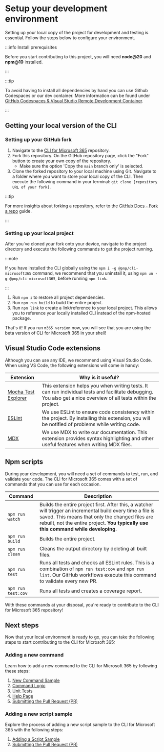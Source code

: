 # Setup your development environment

Setting up your local copy of the project for development and testing is essential. Follow the steps below to configure your environment.

:::info Install prerequisites

Before you start contributing to this project, you will need **node@20** and **npm@10** installed.

:::

:::tip

To avoid having to install all dependencies by hand you can use Github Codespaces or our dev container. More information can be found under [GitHub Codespaces & Visual Studio Remote Development Container](./github-codespaces-and-devcontainer.mdx).

:::

## Getting your local version of the CLI

### Setting up your GitHub fork

1. Navigate to the [CLI for Microsoft 365](https://github.com/pnp/cli-microsoft365) repository.
2. Fork this repository. On the GitHub repository page, click the "Fork" button to create your own copy of the repository.
    - Make sure the option 'Copy the `main` branch only' is selected.
3. Clone the forked repository to your local machine using Git. Navigate to a folder where you want to store your local copy of the CLI. Then execute the following command in your terminal: `git clone [repository URL of your fork]`.

:::tip

For more insights about forking a repository, refer to the [GitHub Docs - Fork a repo](https://docs.github.com/en/get-started/quickstart/fork-a-repo#forking-a-repository) guide.

:::

### Setting up your local project

After you've cloned your fork onto your device, navigate to the project directory and execute the following commands to get the project running.

:::note

If you have installed the CLI globally using the `npm i -g @pnp/cli-microsoft365` command, we recommend that you uninstall it, using `npm un -g @pnp/cli-microsoft365`, before running `npm link`.

:::

1. Run `npm i` to restore all project dependencies.
2. Run `npm run build` to build the entire project.
3. Run `npm link` to create a link/reference to your local project. This allows you to reference your locally installed CLI instead of the npm-hosted package.

That's it! If you run `m365 version` now, you will see that you are using the beta version of CLI for Microsoft 365 in your shell!

## Visual Studio Code extensions

Although you can use any IDE, we recommend using Visual Studio Code. When using VS Code, the following extensions will come in handy:

Extension | Why is it useful?
--- | ---
[Mocha Test Explorer](https://marketplace.visualstudio.com/items?itemName=hbenl.vscode-mocha-test-adapter) | This extension helps you when writing tests. It can run individual tests and facilitate debugging. You also get a nice overview of all tests within the project.
[ESLint](https://marketplace.visualstudio.com/items?itemName=dbaeumer.vscode-eslint) | We use ESLint to ensure code consistency within the project. By installing this extension, you will be notified of problems while writing code.
[MDX](https://marketplace.visualstudio.com/items?itemName=unifiedjs.vscode-mdx) | We use MDX to write our documentation. This extension provides syntax highlighting and other useful features when writing MDX files.

## Npm scripts

During your development, you will need a set of commands to test, run, and validate your code. The CLI for Microsoft 365 comes with a set of commands that you can use for each occasion.

Command | Description
------ | ---
`npm run watch` | Builds the entire project first. After this, a watcher will trigger an incremental build every time a file is saved. This means that only the changed files are rebuilt, not the entire project. **You typically use this command while developing**.
`npm run build` | Builds the entire project.
`npm run clean` | Cleans the output directory by deleting all built files.
`npm run test` | Runs all tests and checks all ESLint rules. This is a combination of `npm run test:cov` and `npm run lint`. Our GitHub workflows execute this command to validate every new PR.
<nobr>`npm run test:cov`</nobr> | Runs all tests and creates a coverage report.

With these commands at your disposal, you're ready to contribute to the CLI for Microsoft 365 repository!

## Next steps

Now that your local environment is ready to go, you can take the following steps to start contributing to the CLI for Microsoft 365:

### Adding a new command

Learn how to add a new command to the CLI for Microsoft 365 by following these steps:

1. [New Command Sample](./new-command/step-by-step-guide.mdx)
2. [Command Logic](./new-command/build-command-logic.mdx)
3. [Unit Tests](./new-command/unit-tests.mdx)
4. [Help Page](./new-command/writing-the-docs.mdx)
5. [Submitting the Pull Request (PR)](./creating-the-pr.mdx)

### Adding a new script sample

Explore the process of adding a new script sample to the CLI for Microsoft 365 with the following steps:

1. [Adding a Script Sample](./script-sample/new-script-sample.mdx)
2. [Submitting the Pull Request (PR)](./creating-the-pr.mdx)
